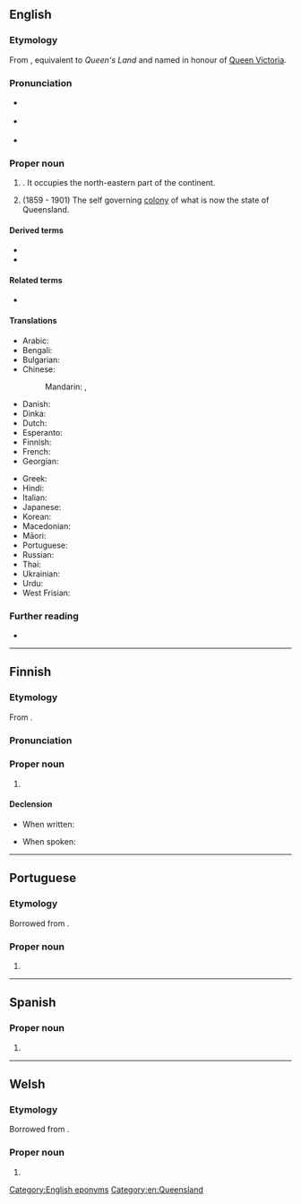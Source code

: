 ==English==

===Etymology===
From {{affix|en|Queen|-s-|-land}}, equivalent to ''Queen's Land'' and named in honour of [[w:Queen Victoria|Queen Victoria]].

===Pronunciation===
* {{a|AusE}} {{IPA|en|/ˈkwɪːnzˌlæːnd/}}
* {{a|UK}} {{IPA|en|/ˈkwiːnz.lænd/}}
* {{a|US}} {{IPA|en|/ˈkwiːnzlənd/}}

===Proper noun===
{{en-proper noun}}

# {{place|en|One of the six <<states>> of <<c/Australia>>|capital=Brisbane}}. It occupies the north-eastern part of the continent.
# {{lb|en|historical}} (1859 - 1901) The self governing [[colony]] of what is now the state of Queensland.

====Derived terms====
* {{l|en|QLD}}
* {{l|en|Queenslander}}

====Related terms====
* {{l|en|North Queensland}}

====Translations====
{{trans-top|Australian state}}
* Arabic: {{t|ar|كْوِينْزْلَانْد|m|tr=kwinzland}}
* Bengali: {{t|bn|রাণীস্তান|tr=raṇīśtan}}
* Bulgarian: {{t|bg|Куиинсланд}}
* Chinese:
*: Mandarin: {{t+|cmn|昆士蘭|sc=Hani}}, {{t+|cmn|昆士兰|tr=Kūnshìlán|sc=Hani}}
* Danish: {{t|da|Queensland}}
* Dinka: {{t-needed|din}}
* Dutch: {{t+|nl|Queensland}}
* Esperanto: {{t|eo|Kvinslando}}
* Finnish: {{t+|fi|Queensland}}
* French: {{t+|fr|Queensland|m}}
* Georgian: {{t|ka|კუინზლენდი}}
{{trans-mid}}
* Greek: {{t|el|Κουίνσλαντ|f}}
* Hindi: {{t|hi|क्वींसलैंड}}
* Italian: {{t|it|Queensland|m}}
* Japanese: {{t|ja|クイーンズランド|tr=Kuīnzurando}}
* Korean: {{t|ko|^퀸즐랜드}}
* Macedonian: {{t|mk|Квинсленд|m}}
* Māori: {{t|mi|Kuīnirani}}
* Portuguese: {{t|pt|Queensland|m}}
* Russian: {{t+|ru|Кви́нсленд|m}}
* Thai: {{t-needed|th}}
* Ukrainian: {{t|uk|Кві́нсленд|m}}
* Urdu: {{t|ur|رانیستان|tr=rānīstān}}
* West Frisian: {{t|fy|Queenslân}}
{{trans-bottom}}

===Further reading===
* {{pedia}}

[[Category:English eponyms]]
[[Category:en:Queensland]]

----

==Finnish==

===Etymology===
From {{bor|fi|en|Queensland}}.

===Pronunciation===
{{fi-pronunciation|kviinsländ}}

===Proper noun===
{{fi-noun|proper=true}}

# {{place|fi|state|c/Australia|t1=Queensland}}

====Declension====
* When written:
{{fi-decl-risti|n=sg|Queensland|||a|i=0}}
* When spoken:
{{fi-decl-risti|n=sg|Queensland|||ä|i=0}}

----

==Portuguese==

===Etymology===
Borrowed from {{bor|pt|en|Queensland}}.

===Proper noun===
{{pt-proper noun|m}}

# {{place|pt|state|c/Australia|t1=Queensland}}

----

==Spanish==
{{wikipedia|lang=es}}

===Proper noun===
{{es-proper noun}}

# {{place|es|state|c/Australia|t1=Queensland}}

----

==Welsh==

===Etymology===
Borrowed from {{bor|cy|en|Queensland}}.

===Proper noun===
{{head|cy|proper noun}}

# {{place|cy|state|c/Australia|t1=Queensland}}